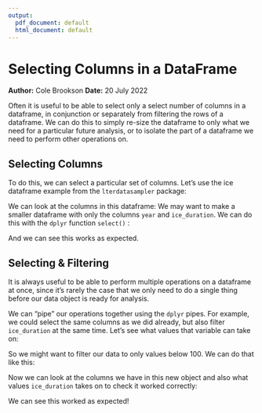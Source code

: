 ```yaml
---
output:
  pdf_document: default
  html_document: default
---
```

# Selecting Columns in a DataFrame 
**Author:** Cole Brookson
**Date:** 20 July 2022

<!--begin.rcode, echo=FALSE
options(tidyverse.quiet = TRUE)
end.rcode-->

Often it is useful to be able to select only a select number of columns in a dataframe, in conjunction or separately from filtering the rows of a dataframe. We can do this to simply re-size the dataframe to only what we need for a particular future analysis, or to isolate the part of a dataframe we need to perform other operations on. 

## Selecting Columns

To do this, we can select a particular set of columns. Let's use the ice dataframe example from the <code>lterdatasampler</code> package: 

<!--begin.rcode
# load packages 
library(lterdatasampler)
library(tidyverse)

# load in dataframe we'll work with
ice <- lterdatasampler::ntl_icecover
end.rcode-->

We can look at the columns in this dataframe: 
<!--begin.rcode
names(ice)
end.rcode-->
We may want to make a smaller dataframe with only the columns <code>year</code> and <code>ice_duration</code>. We can do this with the <code>dplyr</code> function <code>select()</code> :

<!--begin.rcode
small_ice <- ice %>% 
  dplyr::select(year, ice_duration)
names(small_ice)
end.rcode-->
And we can see this works as expected. 

## Selecting & Filtering

It is always useful to be able to perform multiple operations on a dataframe at once, since it's rarely the case that we only need to do a single thing before our data object is ready for analysis. 

We can "pipe" our operations together using the <code>dplyr</code> pipes. For example, we could select the same columns as we did already, but also filter <code>ice_duration</code> at the same time. Let's see what values that variable can take on: 

<!--begin.rcode
# hist() will just give us a histogram of the values
hist(ice$ice_duration)
end.rcode-->
So we might want to filter our data to only values below 100. We can do that like this: 

<!--begin.rcode
filtered_ice <- ice %>% 
  dplyr::filter(ice_duration < 100) %>% 
  dplyr::select(year, ice_duration)
end.rcode-->

Now we can look at the columns we have in this new object and also what values <code>ice_duration</code> takes on to check it worked correctly: 

<!--begin.rcode
names(filtered_ice)
hist(filtered_ice$ice_duration)
end.rcode-->
We can see this worked as expected!
